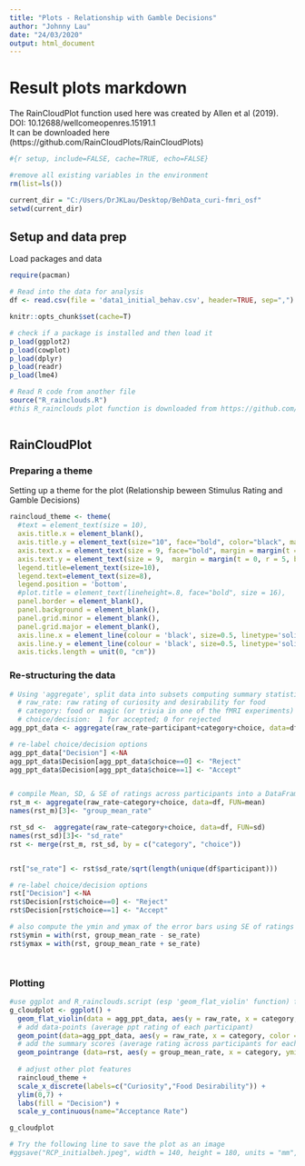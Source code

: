 ```yaml
---
title: "Plots - Relationship with Gamble Decisions"
author: "Johnny Lau"
date: "24/03/2020"
output: html_document
---
```

# Result plots markdown {.tabset}  
The RainCloudPlot function used here was created by Allen et al (2019).  
DOI: 10.12688/wellcomeopenres.15191.1  
It can be downloaded here (https://github.com/RainCloudPlots/RainCloudPlots)

```r
#{r setup, include=FALSE, cache=TRUE, echo=FALSE}

#remove all existing variables in the environment
rm(list=ls())

current_dir = "C:/Users/DrJKLau/Desktop/BehData_curi-fmri_osf"
setwd(current_dir)

```

## Setup and data prep 
Load packages and data

```r

require(pacman)

# Read into the data for analysis
df <- read.csv(file = 'data1_initial_behav.csv', header=TRUE, sep=",")

knitr::opts_chunk$set(cache=T)

# check if a package is installed and then load it
p_load(ggplot2)
p_load(cowplot)
p_load(dplyr)
p_load(readr)
p_load(lme4)

# Read R code from another file
source("R_rainclouds.R")  
#this R_rainclouds plot function is downloaded from https://github.com/RainCloudPlots/RainCloudPlots



```

## RainCloudPlot {.tabset}
### Preparing a theme 
Setting up a theme for the plot (Relationship beween Stimulus Rating and Gamble Decisions)
```r


raincloud_theme <- theme(
  #text = element_text(size = 10),
  axis.title.x = element_blank(), 
  axis.title.y = element_text(size="10", face="bold", color="black", margin = margin(t = 0, r = 4)), 
  axis.text.x = element_text(size = 9, face="bold", margin = margin(t = 10, r = 0, b = 0, l = 15), colour = 'black'),
  axis.text.y = element_text(size = 9,  margin = margin(t = 0, r = 5, b = 0, l = 0), colour = 'black'),
  legend.title=element_text(size=10),
  legend.text=element_text(size=8),
  legend.position = 'bottom',   
  #plot.title = element_text(lineheight=.8, face="bold", size = 16),
  panel.border = element_blank(),
  panel.background = element_blank(),
  panel.grid.minor = element_blank(),
  panel.grid.major = element_blank(), 
  axis.line.x = element_line(colour = 'black', size=0.5, linetype='solid'),
  axis.line.y = element_line(colour = 'black', size=0.5, linetype='solid'),
  axis.ticks.length = unit(0, "cm")) 


```

### Re-structuring the data
```r

# Using 'aggregate', split data into subsets computing summary statistics for each
  # raw_rate: raw rating of curiosity and desirability for food
  # category: food or magic (or trivia in one of the fMRI experiments)
  # choice/decision:  1 for accepted; 0 for rejected
agg_ppt_data <- aggregate(raw_rate~participant+category+choice, data=df, FUN=mean)

# re-label choice/decision options
agg_ppt_data["Decision"] <-NA
agg_ppt_data$Decision[agg_ppt_data$choice==0] <- "Reject"
agg_ppt_data$Decision[agg_ppt_data$choice==1] <- "Accept"


# compile Mean, SD, & SE of ratings across participants into a DataFrame
rst_m <- aggregate(raw_rate~category+choice, data=df, FUN=mean)
names(rst_m)[3]<- "group_mean_rate"

rst_sd <-  aggregate(raw_rate~category+choice, data=df, FUN=sd)  
names(rst_sd)[3]<- "sd_rate"
rst <- merge(rst_m, rst_sd, by = c("category", "choice"))


rst["se_rate"] <- rst$sd_rate/sqrt(length(unique(df$participant)))

# re-label choice/decision options
rst["Decision"] <-NA
rst$Decision[rst$choice==0] <- "Reject"
rst$Decision[rst$choice==1] <- "Accept"

# also compute the ymin and ymax of the error bars using SE of ratings
rst$ymin = with(rst, group_mean_rate - se_rate)
rst$ymax = with(rst, group_mean_rate + se_rate)




```

### Plotting
```r

#use ggplot and R_rainclouds.script (esp 'geom_flat_violin' function) for plotting
g_cloudplot <- ggplot() + 
  geom_flat_violin(data = agg_ppt_data, aes(y = raw_rate, x = category, fill=Decision), position = position_nudge(x = .2, y = 0), alpha = .6, colour=FALSE, show.legend = FALSE) +
  # add data-points (average ppt rating of each participant)
  geom_point(data=agg_ppt_data, aes(y = raw_rate, x = category, color = Decision), position = position_jitter(width=.1),size = 1.5, alpha = 0.8, show.legend = FALSE, shape=16) +
  # add the summary scores (average rating across participants for each condition )
  geom_pointrange (data=rst, aes(y = group_mean_rate, x = category, ymin= ymin, ymax= ymax, color=Decision), shape=16, size=1.2, position = position_dodge(width=0.1)) + 
  
  # adjust other plot features
  raincloud_theme + 
  scale_x_discrete(labels=c("Curiosity","Food Desirability")) +
  ylim(0,7) +
  labs(fill = "Decision") +
  scale_y_continuous(name="Acceptance Rate")

g_cloudplot

# Try the following line to save the plot as an image
#ggsave("RCP_initialbeh.jpeg", width = 140, height = 180, units = "mm", dpi=300, limitsize=FALSE)

```


